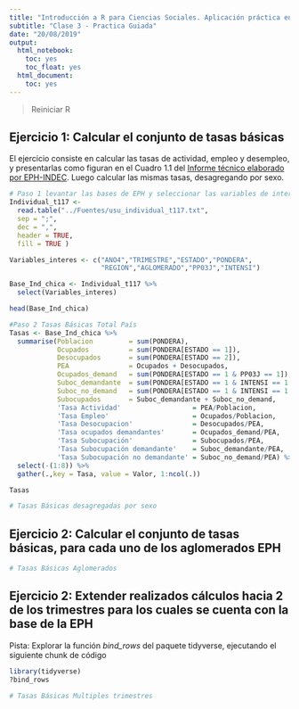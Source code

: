 ```yaml
---
title: "Introducción a R para Ciencias Sociales. Aplicación práctica en la EPH"
subtitle: "Clase 3 - Practica Guiada"
date: "20/08/2019"
output:
  html_notebook:
    toc: yes
    toc_float: yes
  html_document:
    toc: yes
---
```


> Reiniciar R


## Ejercicio 1: Calcular el conjunto de tasas básicas  

El ejercicio consiste en calcular las tasas de actividad, empleo y desempleo, y presentarlas como figuran en el Cuadro 1.1 del [Informe técnico elaborado por EPH-INDEC](http://www.indec.gob.ar/uploads/informesdeprensa/EPH_cont_1trim17.pdf). Luego calcular las mismas tasas, desagregando por sexo.

```r
# Paso 1 levantar las bases de EPH y seleccionar las variables de interés
Individual_t117 <-
  read.table("../Fuentes/usu_individual_t117.txt",
  sep = ";",
  dec = ",",
  header = TRUE,
  fill = TRUE )

Variables_interes <- c("ANO4","TRIMESTRE","ESTADO","PONDERA",
                       "REGION","AGLOMERADO","PP03J","INTENSI")

Base_Ind_chica <- Individual_t117 %>% 
  select(Variables_interes)

head(Base_Ind_chica)
```

```r
#Paso 2 Tasas Básicas Total País
Tasas <- Base_Ind_chica %>% 
  summarise(Poblacion         = sum(PONDERA),
            Ocupados          = sum(PONDERA[ESTADO == 1]),
            Desocupados       = sum(PONDERA[ESTADO == 2]),
            PEA               = Ocupados + Desocupados,
            Ocupados_demand   = sum(PONDERA[ESTADO == 1 & PP03J == 1]),
            Suboc_demandante  = sum(PONDERA[ESTADO == 1 & INTENSI == 1 & PP03J == 1]),
            Suboc_no_demand   = sum(PONDERA[ESTADO == 1 & INTENSI == 1 & PP03J %in% c(2, 9)]),
            Subocupados       = Suboc_demandante + Suboc_no_demand,
            'Tasa Actividad'                  = PEA/Poblacion,
            'Tasa Empleo'                     = Ocupados/Poblacion,
            'Tasa Desocupacion'               = Desocupados/PEA,
            'Tasa ocupados demandantes'       = Ocupados_demand/PEA,
            'Tasa Subocupación'               = Subocupados/PEA,
            'Tasa Subocupación demandante'    = Suboc_demandante/PEA,
            'Tasa Subocupación no demandante' = Suboc_no_demand/PEA) %>% 
  select(-(1:8)) %>% 
  gather(.,key = Tasa, value = Valor, 1:ncol(.))

Tasas
```

```r
# Tasas Básicas desagregadas por sexo
```

## Ejercicio 2: Calcular el conjunto de tasas básicas, para cada uno de los aglomerados EPH  
```r
# Tasas Básicas Aglomerados
```

## Ejercicio 2: Extender realizados cálculos hacia 2 de los trimestres para los cuales se cuenta con la base de la EPH 
Pista: Explorar la función *bind_rows* del paquete tidyverse, ejecutando el siguiente chunk de código
```r
library(tidyverse)
?bind_rows
```

```r
# Tasas Básicas Multiples trimestres

```

